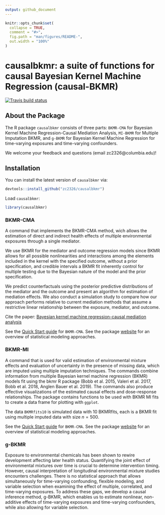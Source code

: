 ```yaml
---
output: github_document
---
```


<!-- README.md is generated from README.Rmd. Please edit that file -->

```r
knitr::opts_chunk$set(
  collapse = TRUE,
  comment = "#>",
  fig.path = "man/figures/README-",
  out.width = "100%"
)
```

# causalbkmr:  a suite of functions for causal Bayesian Kernel Machine Regression (causal-BKMR)

<!-- badges: start -->
[![Travis build status](https://travis-ci.com/zc2326/causalbkmr.svg?branch=master)](https://travis-ci.com/zc2326/causalbkmr)
<!-- badges: end -->
 

## About the Package 

The R package `causalbkmr` consists of three parts: `BKMR-CMA` for Bayesian Kernel Machine Regression-Causal Mediation Analysis, `MI-BKMR` for Multiple Imputation BKMR, and `g-BKMR` for Bayesian Kernel Machine Regression for time-varying exposures and time-varying confounders. 
 
We welcome your feedback and questions (email zc2326@columbia.edu)!

## Installation 

You can install the latest version of `causalbkmr` via: 

``` r
devtools::install_github("zc2326/causalbkmr")
```

Load `causalbkmr`:

```r
library(causalbkmr) 
```



### BKMR-CMA
 
A command that implements the BKMR-CMA method, wich allows the estimation of direct and indirect health effects of multiple environmental exposures through a single mediator. 

We use BKMR for the mediator and outcome regression models since BKMR allows for all possible nonlinearities and interactions among the elements included in the kernel with the specified outcome, without a prior specification, and credible intervals a BKMR fit inherently control for multiple testing due to the Bayesian nature of the model and the prior specification. 
 
We predict counterfactuals using the posterior predictive distributions of the mediator and the outcome and present an algorithm for estimation of mediation effects. We also conduct a simulation study to compare how our approach performs relative to current mediation methods that assume a restrictive linear relationship between the exposure, mediator, and outcome.


Cite the paper: [Bayesian kernel machine regression-causal mediation analysis](https://onlinelibrary.wiley.com/doi/full/10.1002/sim.9255?casa_token=lf0hlEtqtjgAAAAA%3AyPLEllmuJGIeEN9ZMIr7kT33RjXQmjiLbUq4JjqfI5dxlSvkdeVjzkEiOqG9Rbh70Frxe3ONzA2aql8)

See the [Quick Start guide](https://zc2326.github.io/causalbkmr/articles/BKMRCMA_QuickStart.html) for `BKMR-CMA`. See the package [website](https://zc2326.github.io/causalbkmr/articles/BKMRCMA_method_overview.html) for an overview of statistical modeling approaches.

 
### BKMR-MI

A command that is used for valid estimation of environmental mixture effects and evaluation of uncertainty in the presence of missing data, which are imputed using multiple imputation techniques. The commands combine information from multiple Bayesian kernel machine regression (BKMR) models fit using the bkmr R package (Bobb et al. 2015, Valeri et al. 2017, Bobb et al. 2018, Anglen Bauer et al. 2019). The commands also produce effective visualizations of the estimated causal effects and dose-response relationships. The package contains functions to be used with BKMR MI fits to create a data frame for plotting with `ggplot`. 

The data `BKMRfits10` is simulated data with 10 BKMRfits, each is a BKMR fit using multiple imputed data with size $n = 500$.

See the [Quick Start guide](https://zc2326.github.io/causalbkmr/articles/MI_BKMR.html) for `BKMR-CMA`. See the package [website](https://zc2326.github.io/causalbkmr/articles/BKMRMI_method_overview.html) for an overview of statistical modeling approaches.



### g-BKMR

Exposure to environmental chemicals has been shown to rewire development affecting later health status. Quantifying the joint effect of environmental mixtures over time is crucial to determine intervention timing. However, causal interpretation of longitudinal environmental mixture studies encounters challenges. There is no statistical approach that allows simultaneously for time-varying confounding, flexible modeling, and variable selection when examining the effect of multiple, correlated, and time-varying exposures. To address these gaps, we develop a causal inference method, g-BKMR, which enables us to estimate nonlinear, non-additive effects of time-varying exposures and time-varying confounders, while also allowing for variable selection.
